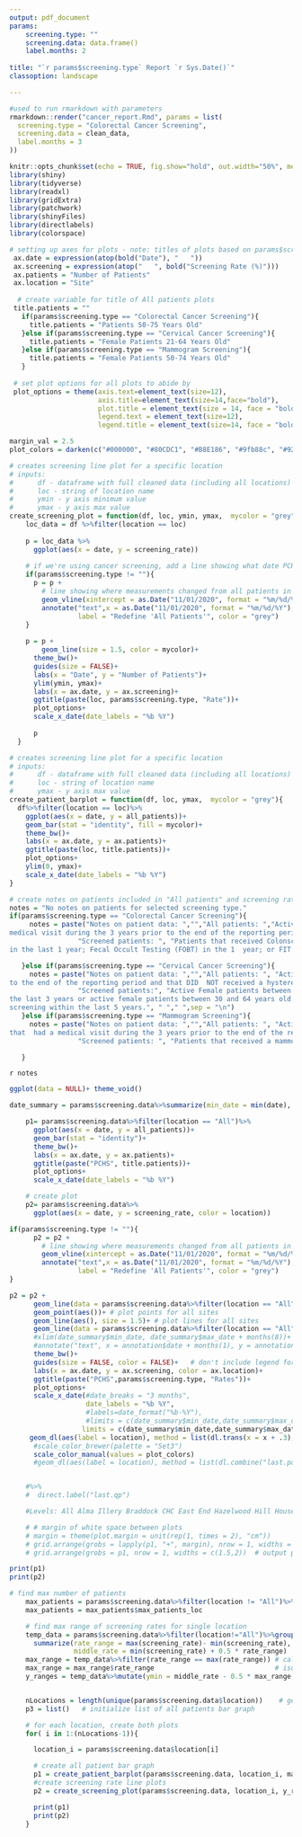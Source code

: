 ```yaml
---
output: pdf_document
params: 
    screening.type: ""
    screening.data: data.frame()
    label.months: 2
    
title: "`r params$screening.type` Report `r Sys.Date()`" 
classoption: landscape

---
```




```r
#used to run rmarkdown with parameters 
rmarkdown::render("cancer_report.Rmd", params = list(
  screening.type = "Colorectal Cancer Screening",
  screening.data = clean_data,  
  label.months = 3
))
```

```r
knitr::opts_chunk$set(echo = TRUE, fig.show="hold", out.width="50%", message = FALSE, warning = FALSE)
library(shiny)
library(tidyverse)
library(readxl)
library(gridExtra)
library(patchwork)
library(shinyFiles)
library(directlabels)
library(colorspace)

# setting up axes for plots - note: titles of plots based on params$screening.type
 ax.date = expression(atop(bold("Date"), "   "))
 ax.screening = expression(atop("   ", bold("Screening Rate (%)")))
 ax.patients = "Number of Patients"
 ax.location = "Site"
 
  # create variable for title of All patients plots
 title.patients = ""
   if(params$screening.type == "Colorectal Cancer Screening"){
     title.patients = "Patients 50-75 Years Old"
   }else if(params$screening.type == "Cervical Cancer Screening"){
     title.patients = "Female Patients 21-64 Years Old"
   }else if(params$screening.type == "Mammogram Screening"){
     title.patients = "Female Patients 50-74 Years Old"
   }
 
 # set plot options for all plots to abide by
 plot_options = theme(axis.text=element_text(size=12),
                      axis.title=element_text(size=14,face="bold"),
                      plot.title = element_text(size = 14, face = "bold"),
                      legend.text = element_text(size=12),
                      legend.title = element_text(size=14, face = "bold"))

margin_val = 2.5
plot_colors = darken(c("#000000", "#80CDC1", "#B8E186", "#9fb88c", "#92C5DE", "#DFC27D", "#FDB863",  "#EA9999", "#7686c4", "#D5A6BD", "#A2C4C9", "#D5A6BD", "#F4A582"))

```

```r
# creates screening line plot for a specific location
# inputs:
#      df - dataframe with full cleaned data (including all locations)
#      loc - string of location name
#      ymin - y axis minimum value
#      ymax - y axis max value
create_screening_plot = function(df, loc, ymin, ymax,  mycolor = "grey"){
    loc_data = df %>%filter(location == loc)
    
    p = loc_data %>% 
      ggplot(aes(x = date, y = screening_rate))
    
    # if we're using cancer screening, add a line showing what date PCHS changed how they measure screening rate
    if(params$screening.type != ""){
      p = p +  
        # line showing where measurements changed from all patients in past 3 years to past 12 months 
        geom_vline(xintercept = as.Date("11/01/2020", format = "%m/%d/%Y"), color = "grey", linetype = "dashed")+ 
        annotate("text",x = as.Date("11/01/2020", format = "%m/%d/%Y"), y = ymax - 1, 
                 label = "Redefine 'All Patients'", color = "grey")
    } 
    
    p = p + 
        geom_line(size = 1.5, color = mycolor)+
      theme_bw()+
      guides(size = FALSE)+
      labs(x = "Date", y = "Number of Patients")+
      ylim(ymin, ymax)+
      labs(x = ax.date, y = ax.screening)+
      ggtitle(paste(loc, params$screening.type, "Rate"))+
      plot_options+
      scale_x_date(date_labels = "%b %Y")
      
      p
  }

# creates screening line plot for a specific location
# inputs:
#      df - dataframe with full cleaned data (including all locations)
#      loc - string of location name
#      ymax - y axis max value
create_patient_barplot = function(df, loc, ymax,  mycolor = "grey"){
  df%>%filter(location == loc)%>%
    ggplot(aes(x = date, y = all_patients))+
    geom_bar(stat = "identity", fill = mycolor)+
    theme_bw()+
    labs(x = ax.date, y = ax.patients)+
    ggtitle(paste(loc, title.patients))+
    plot_options+
    ylim(0, ymax)+
    scale_x_date(date_labels = "%b %Y")
}

```

```r
# create notes on patients included in "All patients" and screening rates
notes = "No notes on patients for selected screening type." 
if(params$screening.type == "Colorectal Cancer Screening"){
     notes = paste("Notes on patient data: ","","All patients: ","Active patients between 50 and 75 years of age that DO NOT have colorectal cancer that had a
medical visit during the 3 years prior to the end of the reporting period. ", "",
                 "Screened patients: ", "Patients that received Colonscopy in the last 10 years; Fecal Immunochemical Test (FIT)
in the last 1 year; Fecal Occult Testing (FOBT) in the 1  year; or FIT DNA in the last 3 years.", " "," ",sep = "\n")

   }else if(params$screening.type == "Cervical Cancer Screening"){
     notes = paste("Notes on patient data: ","","All patients: ", "Active Female patients between 21 and 64 years that had a visit during the 3 years prior
to the end of the reporting period and that DID  NOT received a hysterectomy. ", "",
                 "Screened patients:", "Active Female patients between 21 and 29 years that had a cevical cancer screening within
the last 3 years or active female patients between 30 and 64 years old that had a cervical cancer
screening within the last 5 years.", " "," ",sep = "\n")
   }else if(params$screening.type == "Mammogram Screening"){
     notes = paste("Notes on patient data: ","","All patients: ", "Active Female patients between the 50 and 74 years of age that DID NOT have a mastectomy and
that  had a medical visit during the 3 years prior to the end of the reporting period. ","",
                 "Screened patients: ", "Patients that received a mammogram during the 2 years prior to the end of the reporting period.", " ", " ",sep = "\n")

   }
```


<!-- Output patient notes -->
`r notes` 

```r
ggplot(data = NULL)+ theme_void()
```

```r
date_summary = params$screening.data%>%summarize(min_date = min(date), max_date = max(date))   # determine first and last dates plotted

    p1= params$screening.data%>%filter(location == "All")%>%
      ggplot(aes(x = date, y = all_patients))+
      geom_bar(stat = "identity")+
      theme_bw()+
      labs(x = ax.date, y = ax.patients)+
      ggtitle(paste("PCHS", title.patients))+
      plot_options+
      scale_x_date(date_labels = "%b %Y")
```
```r
    # create plot
    p2= params$screening.data%>%
      ggplot(aes(x = date, y = screening_rate, color = location))

if(params$screening.type != ""){
      p2 = p2 + 
        # line showing where measurements changed from all patients in past 3 years to past 12 months 
        geom_vline(xintercept = as.Date("11/01/2020", format = "%m/%d/%Y"), color = "grey", linetype = "dashed")+ 
        annotate("text",x = as.Date("11/01/2020", format = "%m/%d/%Y"), y = max(params$screening.data$screening_rate) + 5, 
                 label = "Redefine 'All Patients'", color = "grey")
}

p2 = p2 + 
      geom_line(data = params$screening.data%>%filter(location == "All"), color = "grey", size = 10, alpha = 0.5)+   # plot shadow around "All" (behind other lines)
      geom_point(aes())+ # plot points for all sites
      geom_line(aes(), size = 1.5)+ # plot lines for all sites
      geom_line(data = params$screening.data%>%filter(location == "All"), color = "black", size = 1.5)+   # plot "All" on top of other lines
      #xlim(date_summary$min_date, date_summary$max_date + months(8))+   # change x axis lims?
      #annotate("text", x = annotation$date + months(1), y = annotation$screening_rate, label = "  ", size = 10)+   # annotation for avg. rate
      theme_bw()+
      guides(size = FALSE, color = FALSE)+   # don't include legend for size of dots
      labs(x = ax.date, y = ax.screening, color = ax.location)+
      ggtitle(paste("PCHS",params$screening.type, "Rates"))+
      plot_options+
      scale_x_date(#date_breaks = "3 months",
                   date_labels = "%b %Y",
                   #labels=date_format("%b-%Y"),
                   #limits = c(date_summary$min_date,date_summary$max_date + weeks(6)))+ #extend xlim so labels aren't cut off
                  limits = c(date_summary$min_date,date_summary$max_date + months(params$label.months)))+ #extend xlim so labels aren't cut off
     geom_dl(aes(label = location), method = list(dl.trans(x = x + .3), "last.qp", cex = 1.2, fontface = "bold")) +
      #scale_color_brewer(palette = "Set3")
      scale_color_manual(values = plot_colors)
      #geom_dl(aes(label = location), method = list(dl.combine("last.points")), cex = 0.8)


    #%>%
    #  direct.label("last.qp")

    #Levels: All Alma Illery Braddock CHC East End Hazelwood Hill House McKeesport Steel Valley West End Wilkinsburg

    # # margin of white space between plots
    # margin = theme(plot.margin = unit(rep(1, times = 2), "cm"))
    # grid.arrange(grobs = lapply(p1, "+", margin), nrow = 1, widths = c(1.5,2))  # output plot
    # grid.arrange(grobs = p1, nrow = 1, widths = c(1.5,2))  # output plot
```

<!-- # Graphs for all PCHS sites -->
```r
print(p1)
print(p2)
```

<!-- # Graphs for individual sites -->
```r
# find max number of patients
    max_patients = params$screening.data%>%filter(location != "All")%>%group_by(location)%>%summarize(max_patients_loc = max(all_patients))%>%filter(max_patients_loc == max(max_patients_loc))
    max_patients = max_patients$max_patients_loc

    # find max range of screening rates for single location
    temp_data = params$screening.data%>%filter(location!="All")%>%group_by(location)%>%
      summarize(rate_range = max(screening_rate)- min(screening_rate),   # find ranges of screening rates for each location
                middle_rate = min(screening_rate) + 0.5 * rate_range)    # find middle between max and min screening rate for each locaiton
    max_range = temp_data%>%filter(rate_range == max(rate_range)) # calculate max range
    max_range = max_range$rate_range                              # isolate max range as a number
    y_ranges = temp_data%>%mutate(ymin = middle_rate - 0.5 * max_range, ymax = middle_rate + 0.5 * max_range)  # create new ranges for y axes


    nLocations = length(unique(params$screening.data$location))    # get number of locations in dataset
    p3 = list()   # initialize list of all patients bar graph

    # for each location, create both plots
    for( i in 1:(nLocations-1)){

      location_i = params$screening.data$location[i]                   # get name of ith location

      # create all patient bar graph
      p1 = create_patient_barplot(params$screening.data, location_i, max_patients, plot_colors[i+1])#+scale_fill_manual(values = c(plot_colors[i+1], "black"))
      #create screening rate line plots
      p2 = create_screening_plot(params$screening.data, location_i, y_ranges$ymin[i], y_ranges$ymax[i], plot_colors[i+1])#+scale_color_manual(values = c(plot_colors[i+1], "black"))

      print(p1)
      print(p2)
    }
```

